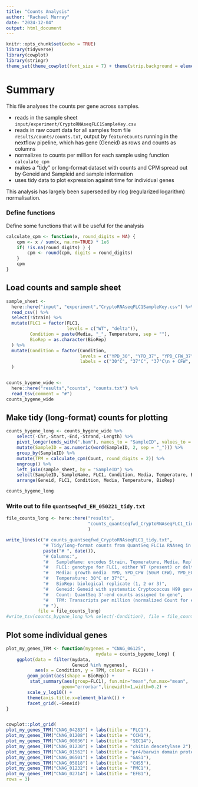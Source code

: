 ```yaml
---
title: "Counts Analysis"
author: "Rachael Murray"
date: "2024-12-04"
output: html_document
---
```


```r
knitr::opts_chunk$set(echo = TRUE)
library(tidyverse)
library(cowplot)
library(stringr)
theme_set(theme_cowplot(font_size = 7) + theme(strip.background = element_blank()))
```
# Summary

This file analyses the counts per gene across samples.

* reads in the sample sheet `input/experiment/CryptoRNAseqFLC1SampleKey.csv`
* reads in raw count data for all samples from file `results/counts/counts.txt`, output by `featureCounts` running in the nextflow pipeline, which has gene (Geneid) as rows and counts as columns
* normalizes to counts per million for each sample using function `calculate_cpm`
* makes a "tidy" or long-format dataset with counts and CPM spread out by Geneid and Sampleid and sample information
* uses tidy data to plot expression against time for individual genes

This analysis has largely been superseded by rlog (regularized logarithm) normalisation.


### Define functions

Define some functions that will be useful for the analysis

```r
calculate_cpm <- function(x, round_digits = NA) {
    cpm <- x / sum(x, na.rm=TRUE) * 1e6
    if( !is.na(round_digits) ) {
        cpm <- round(cpm, digits = round_digits)
    }
    cpm
}
```


## Load counts and sample sheet

```r
sample_sheet <- 
  here::here("input", "experiment","CryptoRNAseqFLC1SampleKey.csv") %>%
  read_csv() %>%
  select(!Strain) %>%
  mutate(FLC1 = factor(FLC1, 
                       levels = c("WT", "delta")),
         Condition = paste(Media, "_", Temperature, sep = ""),
         BioRep = as.character(BioRep)
  ) %>% 
  mutate(Condition = factor(Condition, 
                            levels = c("YPD_30", "YPD_37", "YPD_CFW_37", "YPD_EGTA_37", "YPD_CFW_EGTA_37"),
                            labels = c("30°C", "37°C", "37°C\n + CFW", "37°C\n + EGTA", "37°C\n + CFW\n + EGTA"))
  )


counts_bygene_wide <- 
  here::here("results","counts", "counts.txt") %>%
  read_tsv(comment = "#")
counts_bygene_wide
```


## Make tidy (long-format) counts for plotting

```r
counts_bygene_long <- counts_bygene_wide %>%
    select(-Chr,-Start,-End,-Strand,-Length) %>%
    pivot_longer(ends_with(".bam"), names_to = "SampleID", values_to = "Count") %>%
    mutate(SampleID = as.numeric(word(SampleID, 2, sep = "_"))) %>%
    group_by(SampleID) %>%
    mutate(TPM = calculate_cpm(Count, round_digits = 2)) %>%
    ungroup() %>%
    left_join(sample_sheet, by = "SampleID") %>%
    select(SampleID, SampleName, FLC1, Condition, Media, Temperature, BioRep, Geneid, Count, TPM) %>%
    arrange(Geneid, FLC1, Condition, Media, Temperature, BioRep)

counts_bygene_long

```
### Write out to file `quantseqfwd_EH_050221_tidy.txt`

```r
file_counts_long <- here::here("results",
                               "counts_quantseqfwd_CryptoRNAseqFLC1_tidy.txt"
                               )

write_lines(c("# counts_quantseqfwd_CryptoRNAseqFLC1_tidy.txt",
              "# Tidy/long-format counts from QuantSeq FLC1∆ RNAseq in Cryptococcus neoformans",
              paste("# ", date()),
              "# Columns:",
              "#   SampleName: encodes Strain, Tepmerature, Media, Replicate",
              "#   FLC1: genotype for FLC1, either WT (present) or delta (deletion/disruption)",
              "#   Media: growth media  YPD, YPD_CFW (50uM CFW), YPD_EGTA (10mM EGTA), YPD_CFW_EGTA (50uM CFW + 10mM EGTA)",
              "#   Temperature: 30°C or 37°C",
              "#   BioRep: biological replicate (1, 2 or 3)",
              "#   Geneid: Geneid with systematic Cryptococcus H99 gene name",
              "#   Count: QuantSeq 3'-end counts assigned to gene",
              "#   TPM: Transcripts per million (normalized Count for each sample)",
              "# "),
            file = file_counts_long)
#write_tsv(counts_bygene_long %>% select(-Condition), file = file_counts_long, col_names = TRUE, append = TRUE)
```

## Plot some individual genes


```r
plot_my_genes_TPM <- function(mygenes = "CNAG_06125",
                                  mydata = counts_bygene_long) {
    ggplot(data = filter(mydata, 
                         Geneid %in% mygenes),
           aes(x = Condition, y = TPM, colour = FLC1)) +
        geom_point(aes(shape = BioRep)) +
         stat_summary(aes(group=FLC1), fun.min="mean",fun.max="mean",
                     geom="errorbar",linewidth=1,width=0.2) +
        scale_y_log10() +
        theme(axis.title.x=element_blank()) + 
        facet_grid(.~Geneid) 
}


cowplot::plot_grid(
plot_my_genes_TPM("CNAG_04283") + labs(title = "FLC1"),
plot_my_genes_TPM("CNAG_01208") + labs(title = "CCH1"),
plot_my_genes_TPM("CNAG_00036") + labs(title = "SEC14"),
plot_my_genes_TPM("CNAG_01230") + labs(title = "chitin deacetylase 2"),
plot_my_genes_TPM("CNAG_01562") + labs(title = "pr4/barwin domain protein"),
plot_my_genes_TPM("CNAG_06501") + labs(title = "GAS1"),
plot_my_genes_TPM("CNAG_05818") + labs(title = "CHS5"),
plot_my_genes_TPM("CNAG_01232") + labs(title = "PMC1"),
plot_my_genes_TPM("CNAG_02714") + labs(title = "EFB1"),
rows = 3)
```

